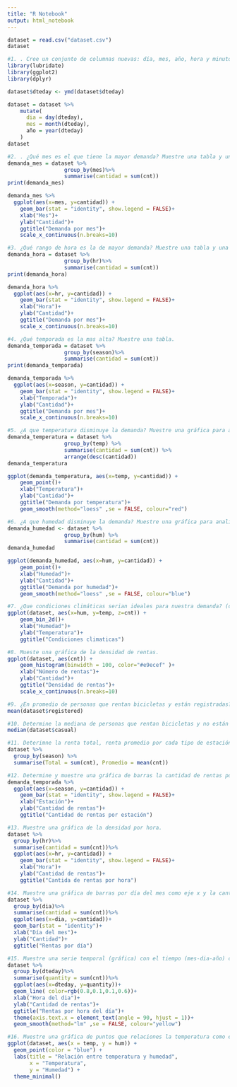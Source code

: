 ```yaml
---
title: "R Notebook"
output: html_notebook
---
```


```r
dataset = read.csv("dataset.csv")
dataset
```
```r
#1. . Cree un conjunto de columnas nuevas: día, mes, año, hora y minutos a partir de la comlumna datetime, para esto investigue como puede “desarmar” la variable datetime utilizando lubridate y mutate.
library(lubridate)
library(ggplot2)
library(dplyr)

dataset$dteday <- ymd(dataset$dteday)

dataset = dataset %>%
    mutate(
      dia = day(dteday),
      mes = month(dteday),
      año = year(dteday)
    )
dataset
```

```r
#2. . ¿Qué mes es el que tiene la mayor demanda? Muestre una tabla y una gráfica
demanda_mes = dataset %>%
                  group_by(mes)%>%
                  summarise(cantidad = sum(cnt))
print(demanda_mes)
```
```r
demanda_mes %>%
  ggplot(aes(x=mes, y=cantidad)) +
    geom_bar(stat = "identity", show.legend = FALSE)+
    xlab("Mes")+
    ylab("Cantidad")+
    ggtitle("Demanda por mes")+
    scale_x_continuous(n.breaks=10)
```

```r
#3. ¿Qué rango de hora es la de mayor demanda? Muestre una tabla y una gráfica
demanda_hora = dataset %>%
                  group_by(hr)%>%
                  summarise(cantidad = sum(cnt))
print(demanda_hora)
```

```r
demanda_hora %>%
  ggplot(aes(x=hr, y=cantidad)) +
    geom_bar(stat = "identity", show.legend = FALSE)+
    xlab("Hora")+
    ylab("Cantidad")+
    ggtitle("Demanda por mes")+
    scale_x_continuous(n.breaks=10)
```

```r
#4. ¿Qué temporada es la mas alta? Muestre una tabla.
demanda_temporada = dataset %>%
                  group_by(season)%>%
                  summarise(cantidad = sum(cnt))
print(demanda_temporada)
```

```r
demanda_temporada %>%
  ggplot(aes(x=season, y=cantidad)) +
    geom_bar(stat = "identity", show.legend = FALSE)+
    xlab("Temporada")+
    ylab("Cantidad")+
    ggtitle("Demanda por mes")+
    scale_x_continuous(n.breaks=10)
```

```r
#5. ¿A que temperatura disminuye la demanda? Muestre una gráfica para analizar y dar su respuesta.
demanda_temperatura = dataset %>%
                  group_by(temp) %>%
                  summarise(cantidad = sum(cnt)) %>%
                  arrange(desc(cantidad))
demanda_temperatura
```

```r
ggplot(demanda_temperatura, aes(x=temp, y=cantidad)) + 
    geom_point()+
    xlab("Temperatura")+
    ylab("Cantidad")+
    ggtitle("Demanda por temperatura")+
    geom_smooth(method="loess" ,se = FALSE, colour="red")
```

```r
#6. ¿A que humedad disminuye la demanda? Muestre una gráfica para analizar y dar su respuesta.
demanda_humedad <- dataset %>%
                  group_by(hum) %>%
                  summarise(cantidad = sum(cnt))
demanda_humedad
```

```r
ggplot(demanda_humedad, aes(x=hum, y=cantidad)) + 
    geom_point()+
    xlab("Humedad")+
    ylab("Cantidad")+
    ggtitle("Demanda por humedad")+
    geom_smooth(method="loess" ,se = FALSE, colour="blue")
```

```r
#7. ¿Que condiciones climáticas serian ideales para nuestra demanda? (considere una función de densidad bivariable para la temperatura y la humedad)
ggplot(dataset, aes(x=hum, y=temp, z=cnt)) + 
    geom_bin_2d()+
    xlab("Humedad")+
    ylab("Temperatura")+
    ggtitle("Condiciones climaticas")
```

```r
#8. Mueste una gráfica de la densidad de rentas.
ggplot(dataset, aes(cnt)) + 
    geom_histogram(binwidth = 100, color="#e9ecef" )+
    xlab("Número de rentas")+
    ylab("Cantidad")+
    ggtitle("Densidad de rentas")+
    scale_x_continuous(n.breaks=10)
```

```r
#9. ¿En promedio de personas que rentan bicicletas y están registradas?
mean(dataset$registered)
```

```r
#10. Determine la mediana de personas que rentan bicicletas y no están registradas.
median(dataset$casual)
```

```r
#11. Deterimne la renta total, renta promedio por cada tipo de estación.
dataset %>%
  group_by(season) %>%
  summarise(Total = sum(cnt), Promedio = mean(cnt))
```

```r
#12. Determine y muestre una gráfica de barras la cantidad de rentas por tipo de temporada.
demanda_temporada %>%
  ggplot(aes(x=season, y=cantidad)) +
    geom_bar(stat = "identity", show.legend = FALSE)+
    xlab("Estación")+
    ylab("Cantidad de rentas")+
    ggtitle("Cantidad de rentas por estación")
```

```r
#13. Muestre una gráfica de la densidad por hora.
dataset %>%
  group_by(hr)%>%
  summarise(cantidad = sum(cnt))%>%
  ggplot(aes(x=hr, y=cantidad)) +
    geom_bar(stat = "identity", show.legend = FALSE)+
    xlab("Hora")+
    ylab("Cantidad de rentas")+
    ggtitle("Cantida de rentas por hora")
```

```r
#14. Muestre una gráfica de barras por día del mes como eje x y la cantidad total de alquileres como el eje Y.
dataset %>%
  group_by(dia)%>%
  summarise(cantidad = sum(cnt))%>%
  ggplot(aes(x=dia, y=cantidad))+ 
  geom_bar(stat = "identity")+
  xlab("Día del mes")+
  ylab("Cantidad")+
  ggtitle("Rentas por día")

```

```r
#15. Muestre una serie temporal (gráfica) con el tiempo (mes-dia-año) como eje de tiempo y la cantidad de alquieleres como eje Y.
dataset %>%
  group_by(dteday)%>%
  summarise(quantity = sum(cnt))%>%
  ggplot(aes(x=dteday, y=quantity))+ 
  geom_line( color=rgb(0.8,0.1,0.1,0.6))+
  xlab("Hora del dia")+
  ylab("Cantidad de rentas")+
  ggtitle("Rentas por hora del día")+
  theme(axis.text.x = element_text(angle = 90, hjust = 1))+
  geom_smooth(method="lm" ,se = FALSE, colour="yellow")
```

```r
#16. Muestre una gráfica de puntos que relaciones la temperatura como ejer X y la humedad como eje Y.
ggplot(dataset, aes(x = temp, y = hum)) +
  geom_point(color = "blue") +
  labs(title = "Relación entre temperatura y humedad",
       x = "Temperatura",
       y = "Humedad") +
  theme_minimal()
```

